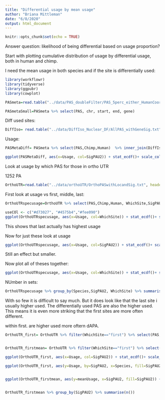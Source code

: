```yaml
---
title: "Differential usage by mean usage"
author: "Briana Mittleman"
date: "6/8/2020"
output: html_document
---
```


```r
knitr::opts_chunk$set(echo = TRUE)
```

Answer question: likelihood of being differential based on usage proportion?

Start with plotting cumulative distribution of usage by differential usage, both in human and chimp. 

I need the mean usage in both species and if the site is differentially used: 

```r
library(workflowr)
library(tidyverse)
library(ggpubr)
library(cowplot)
```


```r
PASmeta=read.table("../data/PAS_doubleFilter/PAS_5perc_either_HumanCoord_BothUsage_meta_doubleFilter.txt", header = T, stringsAsFactors = F)

PASmetaSmall=PASmeta %>% select(PAS, chr, start, end, gene)
```


Diff used sites:  

```r
DiffIso= read.table("../data/DiffIso_Nuclear_DF/AllPAS_withGeneSig.txt", header = T,stringsAsFactors = F) %>% inner_join(PASmetaSmall, by=c("chr", 'start','end', "gene")) %>% select(PAS,SigPAU2)

```


Usage: 

```r
PASMetaDiff= PASmeta %>% select(PAS,Chimp,Human)  %>% inner_join(DiffIso, by="PAS") %>% gather(Species, Usage, -PAS, -SigPAU2)
```


```r
ggplot(PASMetaDiff, aes(x=Usage, col=SigPAU2)) + stat_ecdf()+ scale_color_brewer(palette = "Set1") + facet_grid(~Species)
```


Look at usage by which PAS for those in ortho UTR  

1252 PA

```r
OrthoUTR=read.table("../data/orthoUTR/OrthoPASwithLocandSig.txt", header =T, stringsAsFactors = F)


```

First look at usage vs first, middle, last:  

```r
OrthoUTRspecusage=OrthoUTR %>% select(PAS,Chimp,Human, WhichSite,SigPAU2) %>% gather("Species","Usage", -WhichSite, -SigPAU2, -PAS)
```

```r
useCOl <- c("#d73027", "#4575b4","#fee090")
ggplot(OrthoUTRspecusage, aes(x=Usage, col=WhichSite)) + stat_ecdf()+ scale_color_manual(values = useCOl) + facet_grid(~Species)
```
This shows that last actually has highest usage  

Now for just these look at usage
```r
ggplot(OrthoUTRspecusage, aes(x=Usage, col=SigPAU2)) + stat_ecdf()+ scale_color_brewer(palette = "Set1") + facet_grid(~Species)
```

Still an effect but smaller.  

Now plot all of theses together: 

```r
ggplot(OrthoUTRspecusage, aes(x=Usage, col=WhichSite)) + stat_ecdf()+ scale_color_manual(values = useCOl) + facet_grid(SigPAU2~Species)
```
NUmber in sets: 

```r
OrthoUTRspecusage %>% group_by(Species,SigPAU2, WhichSite) %>% summarise(n=n()) %>% filter(Species=="Human") %>% ungroup()%>% select(SigPAU2, WhichSite, n)
```

With so few it is difficult to say much. But it does look like that the last site i usually higher used. The differentially used PAS are also the higher used. This means it is even more striking that the first sites are more often different.  


within first. are higher used more oftern dAPA.


```r
OrthoUTR_first= OrthoUTR %>% filter(WhichSite=="first") %>% select(PAS, WhichSite, SigPAU2) %>% inner_join(PASmeta, by="PAS") %>% select(PAS, WhichSite, SigPAU2, Chimp,Human) %>% gather("Species", "Usage", -PAS, -WhichSite, -SigPAU2)


OrthoUTR_firstmean= OrthoUTR %>% filter(WhichSite=="first") %>% select(PAS, WhichSite, SigPAU2) %>% inner_join(PASmeta, by="PAS") %>% select(PAS, WhichSite, SigPAU2, Chimp,Human) %>% mutate(meanUsage=(Chimp + Human) /2 )

ggplot(OrthoUTR_first, aes(x=Usage, col=SigPAU2)) + stat_ecdf()+ scale_color_manual(values = useCOl) + facet_grid(~Species) + labs(title="PAS usage in first 3' UTR site")

ggplot(OrthoUTR_first, aes(y=Usage, by=SigPAU2, x=Species, fill=SigPAU2)) + geom_boxplot()+ scale_fill_manual(values = useCOl) + labs(title="PAS usage in first 3' UTR site")+ stat_compare_means()


ggplot(OrthoUTR_firstmean, aes(y=meanUsage, x=SigPAU2, fill=SigPAU2)) + geom_boxplot()+ scale_fill_manual(values = useCOl) + labs(title="PAS usage in first 3' UTR site") + stat_compare_means()


OrthoUTR_firstmean %>% group_by(SigPAU2) %>% summarise(n())
```

